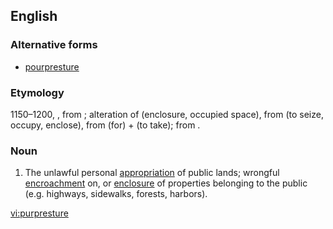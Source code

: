 ==English==

===Alternative forms===
* [[pourpresture]] {{rare}}

===Etymology===
1150–1200, {{ME.}}, from {{AF.}}; alteration of {{OF.}} {{term|porpresure}} (enclosure, occupied space), from {{term|porprendre}} (to seize, occupy, enclose), from {{term|por-}} (for) + {{term|prendre}} (to take); from {{L.}} {{term|prehendere}}.

===Noun===
{{en-noun}}

# The unlawful personal [[appropriation]] of public lands; wrongful [[encroachment]] on, or [[enclosure]] of properties belonging to the public (e.g. highways, sidewalks, forests, harbors).

[[vi:purpresture]]